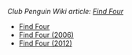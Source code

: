 ''Club Penguin Wiki article: [[clubpenguinwiki:Find Four|Find Four]]''

*[[Media:FindFour.swf|Find Four]]
*[[Media:FindFour2006.swf|Find Four (2006)]]
*[[Media:FindFour2012.swf|Find Four (2012)]]
